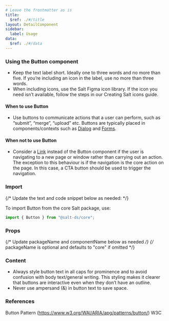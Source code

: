 ```yaml
---
# Leave the frontmatter as is
title:
  $ref: ./#/title
layout: DetailComponent
sidebar:
  label: Usage
data:
  $ref: ./#/data
---
```


### Using the Button component

- Keep the text label short. Ideally one to three words and no more than five. If you’re including an icon in the label, use no more than three words.
- When including icons, use the Salt Figma icon library. If the icon you need isn’t available, follow the steps in our Creating Salt icons guide.

#### When to use Button

- Use buttons to communicate actions that a user can perform, such as “submit”, “merge”, “upload” etc. Buttons are typically placed in components/contexts such as [Dialog](http://www.saltdesignsystem.com/salt/components/dialog) and [Forms](http://www.saltdesignsystem.com/salt/components/formfield).

#### When not to use Button

- Consider a [Link](http://www.saltdesignsystem.com/salt/components/link) instead of the Button component if the user is navigating to a new page or window rather than carrying out an action. The exception to this behaviour is if the navigation is the core action on the page. In this case, a CTA button should be used to trigger the navigation.

### Import

{/* Update the text and code snippet below as needed: */}

To import Button from the core Salt package, use:

```js
import { Button } from "@salt-ds/core";
```

### Props

{/* Update packageName and componentName below as needed */}
{/* packageName is optional and defaults to "core" if omitted */}

<PropsTable packageName="core" componentName="Button" />

### Content

- Always style button text in all caps for prominence and to avoid confusion with body text/general writing. This styling makes it clearer that buttons are interactive even when they don’t have an outline.
- Never use ampersand (&) in button text to save space.

### References

Button Pattern (https://www.w3.org/WAI/ARIA/apg/patterns/button/) W3C
